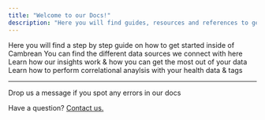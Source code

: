 ```yaml
---
title: "Welcome to our Docs!"
description: "Here you will find guides, resources and references to get the most out of Cambrean."
---
```

<CardGroup>
  <Card title="Getting Started" icon="wand-magic-sparkles" href="https://mintlify.com/docs/development">
    Here you will find a step by step guide on how to get started inside of Cambrean
  </Card>
  <Card title="Integrations" icon="plug" href="https://mintlify.com/docs/settings/global">
    You can find the different data sources we connect with here
  </Card>
  <Card title="Insights" icon="brain" href="https://mintlify.com/docs/settings/page">
    Learn how our insights work & how you can get the most out of your data
  </Card>
  <Card title="Lab Mode" icon="vial" href="https://mintlify.com/docs/components/overview">
    Learn how to perform correlational anaylsis with your health data & tags
  </Card>
</CardGroup>

---

<Tip>
Drop us a message if you spot any errors in our docs
</Tip>


Have a question? <a href="mailto:hello@cambrean.com.com">Contact us.</a>


